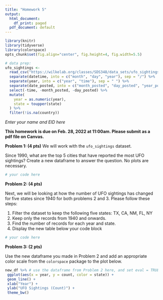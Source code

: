 ```yaml
---
title: "Homework 5"
output:
  html_document:
    df_print: paged
  pdf_document: default
---
```


```r
library(knitr)
library(tidyverse)
library(colorspace)
opts_chunk$set(fig.align="center", fig.height=4, fig.width=5.5)

# data prep:
ufo_sightings <- 
  read_csv("https://wilkelab.org/classes/SDS348/data_sets/ufo_sightings_clean.csv") %>%
  separate(datetime, into = c("month", "day", "year"), sep = "/") %>%
  separate(year, into = c("year", "time"), sep = " ") %>%
  separate(date_posted, into = c("month_posted", "day_posted", "year_posted"), sep = "/") %>%
  select(-time, -month_posted, -day_posted) %>%
  mutate(
    year = as.numeric(year),
    state = toupper(state)
  ) %>%
  filter(!is.na(country))
```

*Enter your name and EID here*

**This homework is due on Feb. 28, 2022 at 11:00am. Please submit as a pdf file on Canvas.**

**Problem 1:  (4 pts)** We will work with the `ufo_sightings` dataset. 

Since 1990, what are the top 5 cities that have reported the most UFO sightings? Create a new dataframe to answer the question. No plots are necessary.


```r
# your code here
```


**Problem 2: (4 pts)** 

Next, we will be looking at how the number of UFO sightings has changed for five states since 1940 for both problems 2 and 3. Please follow these steps:

1. Filter the dataset to keep the following five states: TX, CA, NM, FL, NY
2. Keep only the records from 1940 and onwards. 
3. Find the number of records for each year and state. 
4. Display the new table below your code block

```r
# your code here
```

**Problem 3: (2 pts)** 

Use the new dataframe you made in Problem 2 and add an appropriate color scale from the `colorspace` package to the plot below.

```r
new_df %>% # use the dataframe from Problem 2 here, and set eval = TRUE in the chunk header 
 ggplot(aes(x = year, y = count, color = state)) +
 geom_line() +
 xlab("Year") +
 ylab("UFO Sightings (Count)") +
 theme_bw()
```









